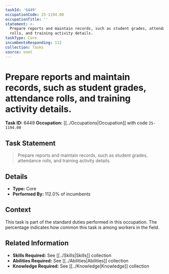 ```yaml
---
taskId: '6449'
occupationCode: 25-1194.00
occupationTitle: ''
statement: >-
  Prepare reports and maintain records, such as student grades, attendance
  rolls, and training activity details.
taskType: Core
incumbentsResponding: 112
collection: Tasks
source: onet
---
```

# Prepare reports and maintain records, such as student grades, attendance rolls, and training activity details.

**Task ID:** 6449
**Occupation:** [[../Occupations|Occupation]] with code `25-1194.00`

## Task Statement

> Prepare reports and maintain records, such as student grades, attendance rolls, and training activity details.

## Details

- **Type:** Core
- **Performed By:** 112.0% of incumbents

## Context

This task is part of the standard duties performed in this occupation. The percentage indicates how common this task is among workers in the field.

## Related Information

- **Skills Required:** See [[../Skills|Skills]] collection
- **Abilities Required:** See [[../Abilities|Abilities]] collection
- **Knowledge Required:** See [[../Knowledge|Knowledge]] collection

